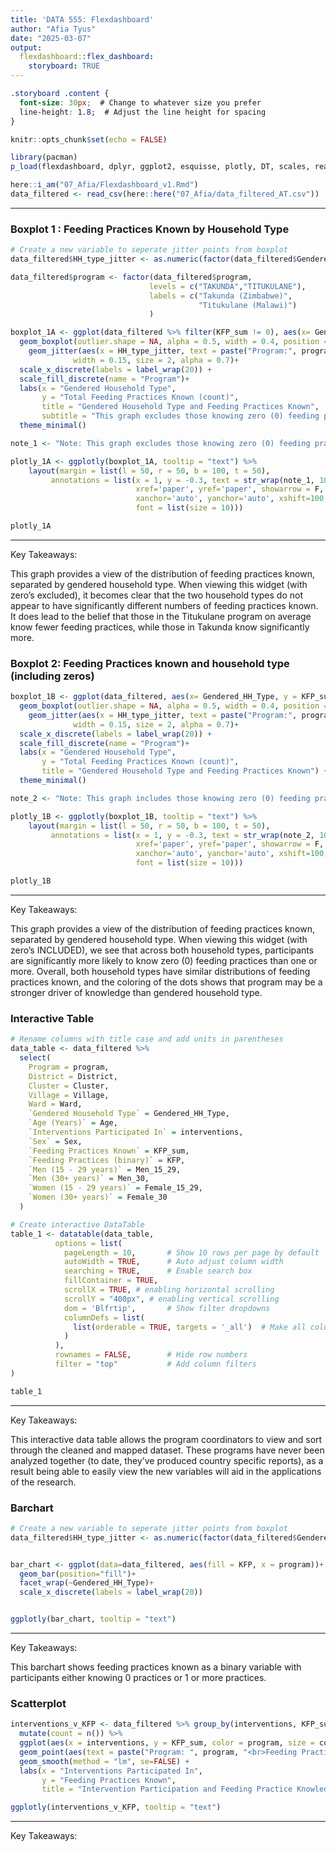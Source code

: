 ```yaml
---
title: 'DATA 555: Flexdashboard'
author: "Afia Tyus"
date: "2025-03-07"
output:
  flexdashboard::flex_dashboard:
    storyboard: TRUE
---
```


```css
.storyboard .content {
  font-size: 30px;  # Change to whatever size you prefer
  line-height: 1.8;  # Adjust the line height for spacing
}
```

```r
knitr::opts_chunk$set(echo = FALSE)

library(pacman)
p_load(flexdashboard, dplyr, ggplot2, esquisse, plotly, DT, scales, readr, stringr)

here::i_am("07_Afia/Flexdashboard_v1.Rmd")
data_filtered <- read_csv(here::here("07_Afia/data_filtered_AT.csv"))
```

------------------------------------------------------------------------

### Boxplot 1 : Feeding Practices Known by Household Type

```r
# Create a new variable to seperate jitter points from boxplot
data_filtered$HH_type_jitter <- as.numeric(factor(data_filtered$Gendered_HH_Type)) + 0.25  # Nudges jitter to the right

data_filtered$program <- factor(data_filtered$program,
                               levels = c("TAKUNDA","TITUKULANE"),
                               labels = c("Takunda (Zimbabwe)", 
                                          "Titukulane (Malawi)")
                               )

boxplot_1A <- ggplot(data_filtered %>% filter(KFP_sum != 0), aes(x= Gendered_HH_Type, y = KFP_sum, fill = program)) +
  geom_boxplot(outlier.shape = NA, alpha = 0.5, width = 0.4, position = position_nudge(x = -0.25)) +  # Nudges boxplots left
    geom_jitter(aes(x = HH_type_jitter, text = paste("Program:", program, "<br>Feeding Practices Known: ", KFP_sum, "<br>Age: ", Age, "<br>Sex: ", Sex, "<br>Interventions participated in: ", interventions)), 
              width = 0.15, size = 2, alpha = 0.7)+
  scale_x_discrete(labels = label_wrap(20)) +  
  scale_fill_discrete(name = "Program")+
  labs(x = "Gendered Household Type",
       y = "Total Feeding Practices Known (count)",
       title = "Gendered Household Type and Feeding Practices Known",
       subtitle = "This graph excludes those knowing zero (0) feeding practices to provide a clearer picture of knowledge distribution") +
  theme_minimal()

note_1 <- "Note: This graph excludes those knowing zero (0) feeding practices to provide a clearer picture of knowledge distribution"

plotly_1A <- ggplotly(boxplot_1A, tooltip = "text") %>% 
    layout(margin = list(l = 50, r = 50, b = 100, t = 50),
         annotations = list(x = 1, y = -0.3, text = str_wrap(note_1, 100),
                            xref='paper', yref='paper', showarrow = F, 
                            xanchor='auto', yanchor='auto', xshift=100, yshift=-20,
                            font = list(size = 10)))

plotly_1A

```

------------------------------------------------------------------------

Key Takeaways:

This graph provides a view of the distribution of feeding practices known, separated by gendered household type. When viewing this widget (with zero's excluded), it becomes clear that the two household types do not appear to have significantly different numbers of feeding practices known. It does lead to the belief that those in the Titukulane program on average know fewer feeding practices, while those in Takunda know significantly more.

### Boxplot 2: Feeding Practices known and household type (including zeros)

```r
boxplot_1B <- ggplot(data_filtered, aes(x= Gendered_HH_Type, y = KFP_sum, fill = program)) +
  geom_boxplot(outlier.shape = NA, alpha = 0.5, width = 0.4, position = position_nudge(x = -0.25)) +  # Nudges boxplots left
    geom_jitter(aes(x = HH_type_jitter, text = paste("Program:", program, "<br>Feeding Practices Known: ", KFP_sum, "<br>Age: ", Age, "<br>Sex: ", Sex, "<br>Interventions participated in: ", interventions)), 
              width = 0.15, size = 2, alpha = 0.7)+
  scale_x_discrete(labels = label_wrap(20)) +  
  scale_fill_discrete(name = "Program")+
  labs(x = "Gendered Household Type",
       y = "Total Feeding Practices Known (count)",
       title = "Gendered Household Type and Feeding Practices Known") +
  theme_minimal()

note_2 <- "Note: This graph includes those knowing zero (0) feeding practices"

plotly_1B <- ggplotly(boxplot_1B, tooltip = "text") %>% 
    layout(margin = list(l = 50, r = 50, b = 100, t = 50),
         annotations = list(x = 1, y = -0.3, text = str_wrap(note_2, 100),
                            xref='paper', yref='paper', showarrow = F, 
                            xanchor='auto', yanchor='auto', xshift=100, yshift=-20,
                            font = list(size = 10)))

plotly_1B
```

------------------------------------------------------------------------

Key Takeaways:

This graph provides a view of the distribution of feeding practices known, separated by gendered household type. When viewing this widget (with zero's INCLUDED), we see that across both household types, participants are significantly more likely to know zero (0) feeding practices than one or more. Overall, both household types have similar distributions of feeding practices known, and the coloring of the dots shows that program may be a stronger driver of knowledge than gendered household type.

### Interactive Table

```r

# Rename columns with title case and add units in parentheses
data_table <- data_filtered %>%
  select(
    Program = program,
    District = District, 
    Cluster = Cluster, 
    Village = Village, 
    Ward = Ward,
    `Gendered Household Type` = Gendered_HH_Type,
    `Age (Years)` = Age,
    `Interventions Participated In` = interventions,
    `Sex` = Sex,
    `Feeding Practices Known` = KFP_sum,
    `Feeding Practices (binary)` = KFP,
    `Men (15 - 29 years)` = Men_15_29,
    `Men (30+ years)` = Men_30,
    `Women (15 - 29 years)` = Female_15_29,
    `Women (30+ years)` = Female_30
  )

# Create interactive DataTable
table_1 <- datatable(data_table, 
          options = list(
            pageLength = 10,       # Show 10 rows per page by default
            autoWidth = TRUE,      # Auto adjust column width
            searching = TRUE,      # Enable search box
            fillContainer = TRUE,
            scrollX = TRUE, # enabling horizontal scrolling
            scrollY = "400px", # enabling vertical scrolling
            dom = 'Blfrtip',       # Show filter dropdowns
            columnDefs = list(     
              list(orderable = TRUE, targets = '_all')  # Make all columns sortable
            )
          ),
          rownames = FALSE,        # Hide row numbers
          filter = "top"           # Add column filters
)

table_1

```

------------------------------------------------------------------------

Key Takeaways:

This interactive data table allows the program coordinators to view and sort through the cleaned and mapped dataset. These programs have never been analyzed together (to date, they’ve produced country specific reports), as a result being able to easily view the new variables will aid in the applications of the research.

### Barchart

```r

# Create a new variable to seperate jitter points from boxplot
data_filtered$HH_type_jitter <- as.numeric(factor(data_filtered$Gendered_HH_Type)) + 0.25  # Nudges jitter to the right


bar_chart <- ggplot(data=data_filtered, aes(fill = KFP, x = program))+
  geom_bar(position="fill")+
  facet_wrap(~Gendered_HH_Type)+
  scale_x_discrete(labels = label_wrap(20))


ggplotly(bar_chart, tooltip = "text")
```

------------------------------------------------------------------------

Key Takeaways:

This barchart shows feeding practices known as a binary variable with participants either knowing 0 practices or 1 or more practices.

### Scatterplot

```r

interventions_v_KFP <- data_filtered %>% group_by(interventions, KFP_sum) %>%
  mutate(count = n()) %>%
  ggplot(aes(x = interventions, y = KFP_sum, color = program, size = count)) +
  geom_point(aes(text = paste("Program: ", program, "<br>Feeding Practices Known: ", KFP_sum, "<br>Interventions participated in: ", interventions, "<br>Participants: ", count))) +
  geom_smooth(method = "lm", se=FALSE) +
  labs(x = "Interventions Participated In",
       y = "Feeding Practices Known",
       title = "Intervention Participation and Feeding Practice Knowledge")

ggplotly(interventions_v_KFP, tooltip = "text")

```

------------------------------------------------------------------------

Key Takeaways:
